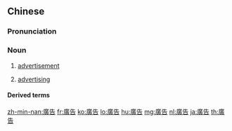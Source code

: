 {{also|広告|广告}}
==Chinese==
{{zh-forms|s=广告}}

===Pronunciation===
{{zh-pron
|m=guǎnggào
|c=gwong2 gou3
|h=pfs=kóng-ko
|mn=qz:kóng-kò͘/tw,xm,zz:kóng-kò
|ma=Zh-guanggào.ogg
|cat=n
}}

===Noun===
{{zh-noun}}

# {{lb|zh|countable}} [[advertisement]] {{gloss|notice promoting a product, service, etc.}} {{zh-mw|個|則|項}}
# {{lb|zh|uncountable}} [[advertising]] {{gloss|activity of producing advertisements}}

====Derived terms====
{{zh-der|分類廣告|公益廣告|廣告牌|廣告色|廣告業}}

{{zh-cat|Elementary}}

[[zh-min-nan:廣告]]
[[fr:廣告]]
[[ko:廣告]]
[[lo:廣告]]
[[hu:廣告]]
[[mg:廣告]]
[[nl:廣告]]
[[ja:廣告]]
[[th:廣告]]